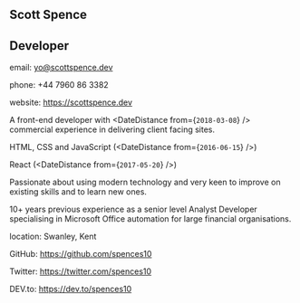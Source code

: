 
## Scott Spence

## Developer

email: yo@scottspence.dev

phone: +44 7960 86 3382

website: https://scottspence.dev

A front-end developer with <DateDistance from={`2018-03-08`} />
commercial experience in delivering client facing sites.

HTML, CSS and JavaScript (<DateDistance from={`2016-06-15`} />)

React (<DateDistance from={`2017-05-20`} />)

Passionate about using modern technology and very keen to improve on
existing skills and to learn new ones.

10+ years previous experience as a senior level Analyst Developer
specialising in Microsoft Office automation for large financial
organisations.

location: Swanley, Kent

GitHub: https://github.com/spences10

Twitter: https://twitter.com/spences10

DEV.to: https://dev.to/spences10
